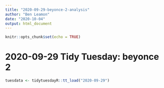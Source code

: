 ```yaml
---
title: "2020-09-29-beyonce-2-analysis"
author: "Ben Leamon"
date: "2020-10-04"
output: html_document
---
```


```r
knitr::opts_chunk$set(echo = TRUE)
```

# 2020-09-29 Tidy Tuesday: beyonce 2
```r
tuesdata <- tidytuesdayR::tt_load("2020-09-29")
```
